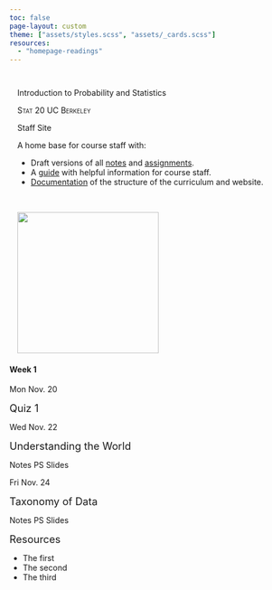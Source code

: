 ```yaml
---
toc: false
page-layout: custom
theme: ["assets/styles.scss", "assets/_cards.scss"]
resources:
  - "homepage-readings"
---
```


:::::{.content-block}
::::{.grid}
:::{#banner .g-col-12 .g-col-md-6 style="margin: 3em 1em 0em 1em"}

:::{.content-visible unless-profile="staff-site"}

:::{.banner-text}
Introduction to Probability and Statistics
:::

[Stat 20 UC Berkeley]{.smallcaps}

:::

:::{.content-hidden unless-profile="staff-site"}

:::{.banner-text}
Staff Site
:::

A home base for course staff with:

- Draft versions of all [notes](notes.qmd) and [assignments](assignments.qmd).
- A [guide](staff-guide/index.qmd) with helpful information for course staff.
- [Documentation](docs/index.qmd) of the structure of the curriculum and website.

:::
:::

:::{#hex .g-col-12 .g-col-md-6 .text-center style="margin: 0em 1em 0em 1em"}

\

![](assets/stat20-hex.png){fig-alt="Hex logo of Stat 20 showing a golden bear." .img-fluid width=250}
:::
::::
:::::

:::::{.content-block}

#### Week 1

::::{.week-x-box}

::::{.daily-sched}

:::{.date-col}

Mon Nov. 20

:::

:::{.daily-materials}
[Quiz 1]{style="font-size: 1.3em"}
:::

:::{.date-col}
Wed Nov. 22
:::

:::{.daily-materials}
[Understanding the World]{style="font-size: 1.3em"}

[Notes]{.btn .btn-outline-primary} [PS]{.btn .btn-outline-secondary} [Slides]{.btn .btn-outline-success}
:::

:::{.date-col}
Fri Nov. 24
:::

:::{.daily-materials}
[Taxonomy of Data]{style="font-size: 1.3em"}

[Notes]{.btn .btn-outline-primary} [PS]{.btn .btn-outline-secondary} [Slides]{.btn .btn-outline-success}
:::

::::

:::{.resources}
[Resources]{style="font-size: 1.3em"}

- The first
- The second
- The third
:::
::::

:::::


